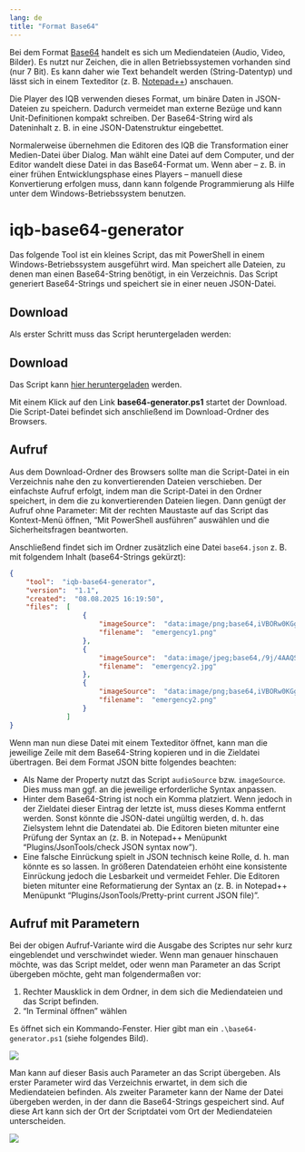 ```yaml
---
lang: de
title: "Format Base64"
---
```


Bei dem Format [Base64](https://de.wikipedia.org/wiki/Base64) handelt es sich um Mediendateien (Audio, Video, Bilder). Es nutzt nur Zeichen, die in allen Betriebssystemen vorhanden sind (nur 7 Bit). Es kann daher wie Text behandelt werden (String-Datentyp) und lässt sich in einem Texteditor (z. B. [Notepad++](https://notepad-plus-plus.org/)) anschauen.

Die Player des IQB verwenden dieses Format, um binäre Daten in JSON-Dateien zu speichern. Dadurch vermeidet man externe Bezüge und kann Unit-Definitionen kompakt schreiben. Der Base64-String wird als Dateninhalt z. B. in eine JSON-Datenstruktur eingebettet.

Normalerweise übernehmen die Editoren des IQB die Transformation einer Medien-Datei über Dialog. Man wählt eine Datei auf dem Computer, und der Editor wandelt diese Datei in das Base64-Format um. Wenn aber -- z. B. in einer frühen Entwicklungsphase eines Players -- manuell diese Konvertierung erfolgen muss, dann kann folgende Programmierung als Hilfe unter dem Windows-Betriebssystem benutzen.

# iqb-base64-generator

Das folgende Tool ist ein kleines Script, das mit PowerShell in einem Windows-Betriebssystem ausgeführt wird. Man speichert alle Dateien, zu denen man einen Base64-String benötigt, in ein Verzeichnis. Das Script generiert Base64-Strings und speichert sie in einer neuen JSON-Datei.

## Download

Als erster Schritt muss das Script heruntergeladen werden:

::: {.callout-tip}
## Download

Das Script kann [hier heruntergeladen](https://github.com/iqb-berlin/base64-generator/releases/latest) werden.
:::

Mit einem Klick auf den Link **base64-generator.ps1** startet der Download. Die Script-Datei befindet sich anschließend im Download-Ordner des Browsers.

## Aufruf

Aus dem Download-Ordner des Browsers sollte man die Script-Datei in ein Verzeichnis nahe den zu konvertierenden Dateien verschieben. Der einfachste Aufruf erfolgt, indem man die Script-Datei in den Ordner speichert, in dem die zu konvertierenden Dateien liegen. Dann genügt der Aufruf ohne Parameter: Mit der rechten Maustaste auf das Script das Kontext-Menü öffnen, "Mit PowerShell ausführen" auswählen und die Sicherheitsfragen beantworten.

Anschließend findet sich im Ordner zusätzlich eine Datei `base64.json` z. B. mit folgendem Inhalt (base64-Strings gekürzt):

```json
{
    "tool":  "iqb-base64-generator",
    "version":  "1.1",
    "created":  "08.08.2025 16:19:50",
    "files":  [
                  {
                      "imageSource":  "data:image/png;base64,iVBORw0KGgoAAAANSUhEUgAAAZEAAAB5CAM......",
                      "filename":  "emergency1.png"
                  },
                  {
                      "imageSource":  "data:image/jpeg;base64,/9j/4AAQSkZJRgABAQEAYABgAAD/4QBmRX.....",
                      "filename":  "emergency2.jpg"
                  },
                  {
                      "imageSource":  "data:image/png;base64,iVBORw0KGgoAAAANSUhEUgAAAOoAAA....",
                      "filename":  "emergency2.png"
                  }
              ]
}
```

Wenn man nun diese Datei mit einem Texteditor öffnet, kann man die jeweilige Zeile mit dem Base64-String kopieren und in die Zieldatei übertragen. Bei dem Format JSON bitte folgendes beachten:

* Als Name der Property nutzt das Script `audioSource` bzw. `imageSource`. Dies muss man ggf. an die jeweilige erforderliche Syntax anpassen.
* Hinter dem Base64-String ist noch ein Komma platziert. Wenn jedoch in der Zieldatei dieser Eintrag der letzte ist, muss dieses Komma entfernt werden. Sonst könnte die JSON-datei ungültig werden, d. h. das Zielsystem lehnt die Datendatei ab. Die Editoren bieten mitunter eine Prüfung der Syntax an (z. B. in Notepad++ Menüpunkt "Plugins/JsonTools/check JSON syntax now").
* Eine falsche Einrückung spielt in JSON technisch keine Rolle, d. h. man könnte es so lassen. In größeren Datendateien erhöht eine konsistente Einrückung jedoch die Lesbarkeit und vermeidet Fehler. Die Editoren bieten mitunter eine Reformatierung der Syntax an (z. B. in Notepad++ Menüpunkt "Plugins/JsonTools/Pretty-print current JSON file)".

## Aufruf mit Parametern

Bei der obigen Aufruf-Variante wird die Ausgabe des Scriptes nur sehr kurz eingeblendet und verschwindet wieder. Wenn man genauer hinschauen möchte, was das Script meldet, oder wenn man Parameter an das Script übergeben möchte, geht man folgendermaßen vor:

1. Rechter Mausklick in dem Ordner, in dem sich die Mediendateien und das Script befinden.
2. "In Terminal öffnen" wählen

Es öffnet sich ein Kommando-Fenster. Hier gibt man ein `.\base64-generator.ps1` (siehe folgendes Bild).

![](base64_1.png)

Man kann auf dieser Basis auch Parameter an das Script übergeben. Als erster Parameter wird das Verzeichnis erwartet, in dem sich die Mediendateien befinden. Als zweiter Parameter kann der Name der Datei übergeben werden, in der dann die Base64-Strings gespeichert sind. Auf diese Art kann sich der Ort der Scriptdatei vom Ort der Mediendateien unterscheiden.

![](base64_2.png)